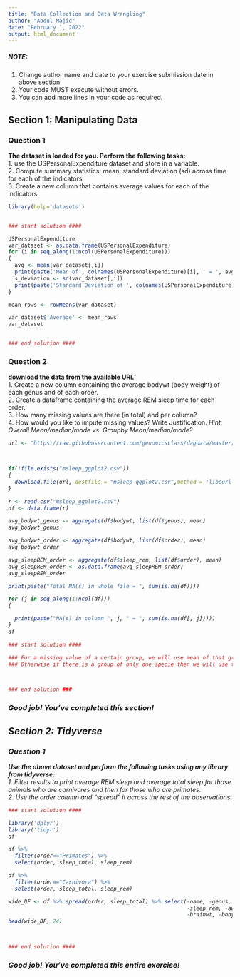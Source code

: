 ---
title: "Data Collection and Data Wrangling"
author: "Abdul Majid"
date: "February 1, 2022"
output: html_document
---

##### NOTE: 
1. Change author name and date to your exercise submission date in above section
2. Your code MUST execute without errors. 
3. You can add more lines in your code as required.

## Section 1: Manipulating Data

### Question 1 
**The dataset is loaded for you. Perform the following tasks:**  
1. use the USPersonalExpenditure dataset and store in a variable.  
2. Compute summary statistics: mean, standard deviation (sd) across time for each of the indicators.  
3. Create a new column that contains average values for each of the indicators.  


```{r }
library(help='datasets')
```


```{r }


```

```{r }
### start solution ####
```


```{r }
USPersonalExpenditure
var_dataset <- as.data.frame(USPersonalExpenditure)
for (i in seq_along(1:ncol(USPersonalExpenditure)))
{
  avg <- mean(var_dataset[,i])
  print(paste('Mean of', colnames(USPersonalExpenditure)[i], ' = ', avg))
  s_deviation <- sd(var_dataset[,i])
  print(paste('Standard Deviation of ', colnames(USPersonalExpenditure)[i], ' = ', s_deviation))
}
```


```{r }

mean_rows <- rowMeans(var_dataset)

var_dataset$'Average' <- mean_rows
var_dataset
```


```{r }

```


```{r }
### end solution ####
```

### Question 2 
**download the data from the available URL:**  
1. Create a new column containing the average bodywt (body weight) of each genus and of each order.  
2. Create a dataframe containing the average REM sleep time for each order.  
3. How many missing values are there (in total) and per column?  
4. How would you like to impute missing values? Write Justification.  <i> Hint: Overall Mean/median/mode vs. Groupby Mean/median/mode?


```{r }
url <- "https://raw.githubusercontent.com/genomicsclass/dagdata/master/inst/extdata/msleep_ggplot2.csv"



if(!file.exists("msleep_ggplot2.csv"))
{
  download.file(url, destfile = "msleep_ggplot2.csv",method = 'libcurl')
}

r <- read.csv("msleep_ggplot2.csv")
df <- data.frame(r)

avg_bodywt_genus <- aggregate(df$bodywt, list(df$genus), mean)
avg_bodywt_genus

avg_bodywt_order <- aggregate(df$bodywt, list(df$order), mean)
avg_bodywt_order

avg_sleepREM_order <- aggregate(df$sleep_rem, list(df$order), mean)
avg_sleepREM_order <- as.data.frame(avg_sleepREM_order)
avg_sleepREM_order

print(paste("Total NA(s) in whole file = ", sum(is.na(df))))

for (j in seq_along(1:ncol(df)))
{

  print(paste("NA(s) in column ", j, " = ", sum(is.na(df[, j]))))
}
df

```


```{r }
### start solution ####
```


```{r }

### For a missing value of a certain group, we will use mean of that group.
### Otherwise if there is a group of only one specie then we will use the overall mean

```


```{r }

```


```{r }

```


```{r }
### end solution ###
```

### Good job! You've completed this section!

## Section 2: Tidyverse

### Question 1
**Use the above dataset and perform the following tasks using any library from tidyverse:**  
1. Filter results to print average REM sleep and average total sleep  for those animals who are carnivores and then for those who are primates.  
2. Use the order column and "spread" it across the rest of the observations.


```{r }
### start solution ####
```


```{r }

library('dplyr')
library('tidyr')
df

```


```{r }

df %>% 
  filter(order=="Primates") %>% 
  select(order, sleep_total, sleep_rem)

```


```{r }

df %>% 
  filter(order=="Carnivora") %>% 
  select(order, sleep_total, sleep_rem)

```


```{r }

wide_DF <- df %>% spread(order, sleep_total) %>% select(-name, -genus, -vore, -conservation,
                                                        -sleep_rem, -awake, -sleep_cycle, 
                                                        -brainwt, -bodywt)
head(wide_DF, 24)

```


```{r }

```


```{r }

```


```{r }
### end solution ####
```

### Good job! You've completed this entire exercise!
